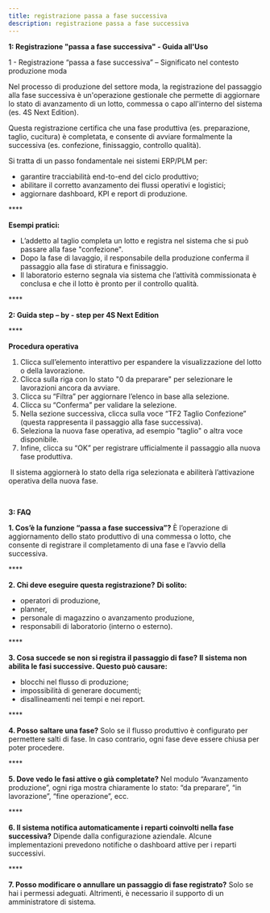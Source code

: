 ```yaml
---
title: registrazione passa a fase successiva
description: registrazione passa a fase successiva
---
```


**1: Registrazione "passa a fase successiva"  - Guida all'Uso**

1 - Registrazione “passa a fase successiva” – Significato nel contesto produzione moda

Nel processo di produzione del settore moda, la registrazione del passaggio alla fase successiva è un'operazione gestionale che permette di aggiornare lo stato di avanzamento di un lotto, commessa o capo all'interno del sistema (es. 4S Next Edition).

Questa registrazione certifica che una fase produttiva (es. preparazione, taglio, cucitura) è completata, e consente di avviare formalmente la successiva (es. confezione, finissaggio, controllo qualità).

Si tratta di un passo fondamentale nei sistemi ERP/PLM per:

* garantire tracciabilità end-to-end del ciclo produttivo;
* abilitare il corretto avanzamento dei flussi operativi e logistici;
* aggiornare dashboard, KPI e report di produzione.

**** 

**Esempi pratici:**

* L’addetto al taglio completa un lotto e registra nel sistema che si può passare alla fase "confezione".
* Dopo la fase di lavaggio, il responsabile della produzione conferma il passaggio alla fase di stiratura e finissaggio.
* Il laboratorio esterno segnala via sistema che l’attività commissionata è conclusa e che il lotto è pronto per il controllo qualità.

**** 

**2: Guida step – by - step per 4S Next Edition**

**** 

**Procedura operativa**

1. Clicca sull’elemento interattivo per espandere la visualizzazione del lotto o della lavorazione.
2. Clicca sulla riga con lo stato "0 da preparare" per selezionare le lavorazioni ancora da avviare.
3. Clicca su “Filtra” per aggiornare l’elenco in base alla selezione.
4. Clicca su “Conferma” per validare la selezione.
5. Nella sezione successiva, clicca sulla voce “TF2 Taglio Confezione” (questa rappresenta il passaggio alla fase successiva).
6. Seleziona la nuova fase operativa, ad esempio "taglio" o altra voce disponibile.
7. Infine, clicca su “OK” per registrare ufficialmente il passaggio alla nuova fase produttiva.

 Il sistema aggiornerà lo stato della riga selezionata e abiliterà l’attivazione operativa della nuova fase.

 

**3: FAQ**&#x20;



**1. Cos’è la funzione “passa a fase successiva”?**
È l’operazione di aggiornamento dello stato produttivo di una commessa o lotto, che consente di registrare il completamento di una fase e l’avvio della successiva.

**** 

**2. Chi deve eseguire questa registrazione?**
**Di solito:**

* operatori di produzione,
* planner,
* personale di magazzino o avanzamento produzione,
* responsabili di laboratorio (interno o esterno).

**** 

**3. Cosa succede se non si registra il passaggio di fase?**
**Il sistema non abilita le fasi successive. Questo può causare:**

* blocchi nel flusso di produzione;
* impossibilità di generare documenti;
* disallineamenti nei tempi e nei report.

**** 

**4. Posso saltare una fase?**
Solo se il flusso produttivo è configurato per permettere salti di fase. In caso contrario, ogni fase deve essere chiusa per poter procedere.

**** 

**5. Dove vedo le fasi attive o già completate?**
Nel modulo “Avanzamento produzione”, ogni riga mostra chiaramente lo stato: “da preparare”, “in lavorazione”, “fine operazione”, ecc.

**** 

**6. Il sistema notifica automaticamente i reparti coinvolti nella fase successiva?**
Dipende dalla configurazione aziendale. Alcune implementazioni prevedono notifiche o dashboard attive per i reparti successivi.

**** 

**7. Posso modificare o annullare un passaggio di fase registrato?**
Solo se hai i permessi adeguati. Altrimenti, è necessario il supporto di un amministratore di sistema.